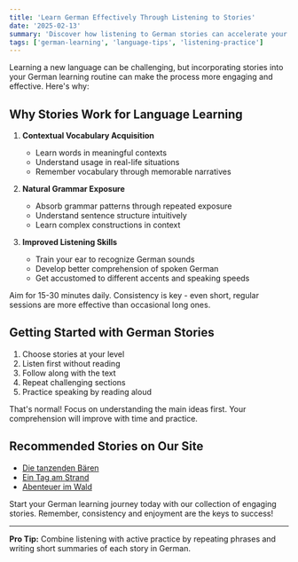 ```yaml
---
title: 'Learn German Effectively Through Listening to Stories'
date: '2025-02-13'
summary: 'Discover how listening to German stories can accelerate your language learning journey, improve comprehension, and make learning more enjoyable.'
tags: ['german-learning', 'language-tips', 'listening-practice']
---
```


Learning a new language can be challenging, but incorporating stories into your German learning routine can make the process more engaging and effective. Here's why:

## Why Stories Work for Language Learning

1. **Contextual Vocabulary Acquisition**

   - Learn words in meaningful contexts
   - Understand usage in real-life situations
   - Remember vocabulary through memorable narratives

2. **Natural Grammar Exposure**

   - Absorb grammar patterns through repeated exposure
   - Understand sentence structure intuitively
   - Learn complex constructions in context

3. **Improved Listening Skills**
   - Train your ear to recognize German sounds
   - Develop better comprehension of spoken German
   - Get accustomed to different accents and speaking speeds

<FAQ question="How often should I listen to German stories?">Aim for 15-30 minutes daily. Consistency is key - even short, regular sessions are more effective than occasional long ones.</FAQ>

## Getting Started with German Stories

1. Choose stories at your level
2. Listen first without reading
3. Follow along with the text
4. Repeat challenging sections
5. Practice speaking by reading aloud

<FAQ question="What if I don't understand everything?">That's normal! Focus on understanding the main ideas first. Your comprehension will improve with time and practice.</FAQ>

## Recommended Stories on Our Site

- [Die tanzenden Bären](/story/die-tanzen-bren)
- [Ein Tag am Strand](/story/ein-tag-am-strand)
- [Abenteuer im Wald](/story/abenteuer-im-wald)

Start your German learning journey today with our collection of engaging stories. Remember, consistency and enjoyment are the keys to success!

---

**Pro Tip:** Combine listening with active practice by repeating phrases and writing short summaries of each story in German.
